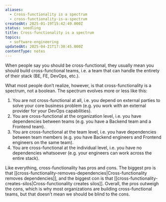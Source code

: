 ```yaml
---
aliases:
  - Cross-functionality is a spectrum
  - cross-functionality-is-a-spectrum
createdAt: 2025-01-19T15:42:49.000Z
status: seedling
title: Cross-functionality is a spectrum
topics:
  - software-engineering
updatedAt: 2025-04-21T17:30:45.000Z
contentType: notes
---
```

When people say you should be cross-functional, they usually mean you should build cross-functional teams, i.e. a team that can handle the entirety of their stack (BE, FE, DevOps, etc.).

What most people don’t realize, however, is that cross-functionality is a spectrum, not a boolean. The spectrum evolves more or less like this:

1. You are not cross-functional at all, i.e. you depend on external parties to solve your core business problem (e.g. you work with an external provider for your DevOps capabilities).
2. You are cross-functional at the organization level, i.e. you have dependencies between teams (e.g. you have a Backend team and a Frontend team).
3. You are cross-functional at the team level, i.e. you have dependencies between team members (e.g. you have Backend engineers and Frontend engineers on the same team).
4. You are cross-functional at the individual level, i.e. you have no dependencies whatsoever (e.g. your engineers can work across the entire stack).

Like everything, cross-functionality has pros and cons. The biggest pro is that [[cross-functionality-removes-dependencies|Cross-functionality removes dependencies]], and the biggest con is that [[cross-functionality-creates-silos|Cross-functionality creates silos]]. Overall, the pros outweigh the cons, which is why most organizations are building cross-functional teams, but that doesn’t mean we should be blind to the cons.
